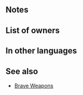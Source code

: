 {{Weapon Infobox
|tagid=SID_ダイムサンダ
|weaponType=Blue Tome
|might=9
|range=2
|effect=Inflicts Spd-5. If unit initiates combat, unit attacks twice.
|cost=400
|exclusive=1
|userVersion1=Closed
|userVersion2=Open
|statModifiers=0,9,-5,0,0
|required=Thoron
|SE=se_effect_dime_thunder.flac
|properties=random_owner
}}
==Notes==
{{IfUnitInitiates}}
{{Brave weapon interaction}}
==List of owners==
{{Skill Hero List}}
==In other languages==
{{OtherLanguages
|japanese=ダイムサンダ
|german=Fataler Donner
|spanishEU=Trueno funesto
|spanishLA=Trueno funesto
|french=Tonnerre double
|italian=Tuono potente
|chineseTW=神雷
|portuguese=Trovão terrível
}}
==See also==
* [[Brave Weapons]]
{{Weapons Navbox}}